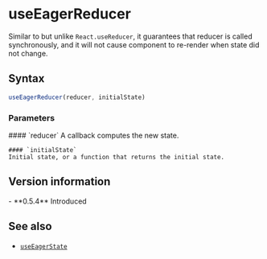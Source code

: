 <Module name="zeta-dom-react" />

# useEagerReducer

Similar to but unlike `React.useReducer`, it guarantees that reducer is called synchronously,
and it will not cause component to re-render when state did not change.

## Syntax

```javascript
useEagerReducer(reducer, initialState)
```

<ImportHint
    name="useEagerReducer"
    module="zeta-dom-react"
    require="useEagerReducer"
    global="zeta.react.useEagerReducer" />

### Parameters

<dl>
    #### `reducer`
    A callback computes the new state.

    #### `initialState`
    Initial state, or a function that returns the initial state.

</dl>

## Version information

<VersionTimeline module="zeta-dom-react">
- **0.5.4** Introduced
</VersionTimeline>

## See also

- [`useEagerState`](:)
